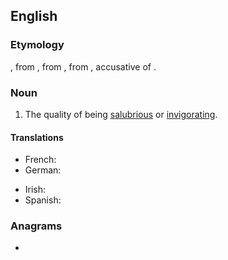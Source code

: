 ==English==

===Etymology===
{{root|en|ine-pro|*solh₂-}}
{{suffix|en|salubrious|alt1=salubr(ious)|ity}}, from {{inh|en|enm|salubrite|salubritē}}, from {{der|en|fro|salubrité}}, from {{der|en|la|salūbritātem}}, accusative of {{m|la|salūbritās}}.

===Noun===
{{en-noun|~}}

# The quality of being [[salubrious]] or [[invigorating]].

====Translations====
{{trans-top|The quality of being salubrious}}
* French: {{t+|fr|salubrité|f}}
* German: {{t|de|Heilsamkeit|f}}
{{trans-mid}}
* Irish: {{t|ga|folláine|f}}
* Spanish: {{t|es|salubridad|f}}
{{trans-bottom}}

===Anagrams===
* {{anagrams|en|a=abilrstuy|rubytails}}